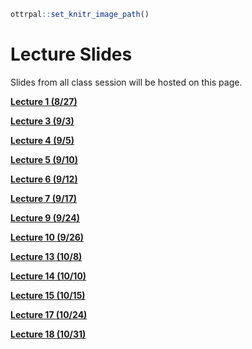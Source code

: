 ```r
ottrpal::set_knitr_image_path()
```

# Lecture Slides

Slides from all class session will be hosted on this page. 

[**Lecture 1 (8/27)**](https://docs.google.com/presentation/d/16A7M2S_77kYN3ev2zu5wXeZbEBs8p5NfObUaqHGqkaA/edit?usp=sharing)

[**Lecture 3 (9/3)**](https://docs.google.com/presentation/d/1vd8UfvifcDCSQyhmN6c6R0NcgcNMC7XDK41xzl7khaA/edit?usp=sharing)

[**Lecture 4 (9/5)**](https://docs.google.com/presentation/d/1nu3VC_57NAI0sW3SKwjjjorE0Wvpbg-DW284XiYcXeM/edit?usp=sharing)

[**Lecture 5 (9/10)**](https://docs.google.com/presentation/d/1555l5ge-m2QpIvU_fZM6_7eJnsap8Tgtiqx-aFourpY/edit?usp=sharing)

[**Lecture 6 (9/12)**](https://docs.google.com/presentation/d/1KQEQ2aI9xWmccL2OqRQd1vzrc9CTMArh2GPwHA0yHrM/edit?usp=sharing)

[**Lecture 7 (9/17)**](https://docs.google.com/presentation/d/16ijM_9369inJwd11xA2R_ul4txr0bnEZtwFevL29iy8/edit?usp=sharing)

[**Lecture 9 (9/24)**](https://docs.google.com/presentation/d/150y7ZahLdkvm0666foMl2HmLIRdAr7dsZeh5wJusiRg/edit?usp=sharing)

[**Lecture 10 (9/26)**](https://docs.google.com/presentation/d/102WhEoYdIxLdt6n0y9XMAb4fNqeMMvQVwSVEvC45-Tc/edit?usp=sharing)

[**Lecture 13 (10/8)**](https://docs.google.com/presentation/d/1SgIAbYiMGl97oc6oKNfnZ9p9kEpIzXtBiqB8eUSPXIE/edit?usp=sharing)

[**Lecture 14 (10/10)**](https://docs.google.com/presentation/d/1bdivXB166eRqvmK4Xghajx7EFfgSFxmA3Z8N0zWYlUQ/edit?usp=sharing)

[**Lecture 15 (10/15)**](https://docs.google.com/presentation/d/19FszBqz1-Wv3jW_7lgShbtgDCIPCUMTqHm4inl2skB8/edit?usp=sharing)

[**Lecture 17 (10/24)**](https://docs.google.com/presentation/d/1LbbJbiwcsEJO9UM47Bu5edznK3_tBBlOMjabNTsY5wA/edit?usp=sharing)

[**Lecture 18 (10/31)**](https://docs.google.com/presentation/d/1Rqv0RdN1l2Y3Wg0MBLFeR8cABXbd5B8N7iKE7xRwspg/edit?usp=sharing)
